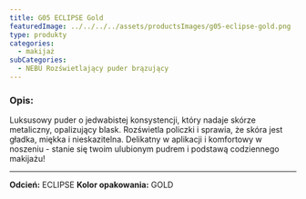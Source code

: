```yaml
---
title: G05 ECLIPSE Gold
featuredImage: ../../../../assets/productsImages/g05-eclipse-gold.png
type: produkty
categories:
  - makijaż
subCategories:
  - NEBU Rozświetlający puder brązujący
---
```


<h3>Opis:</h3>

Luksusowy puder o jedwabistej konsystencji, który nadaje skórze metaliczny, opalizujący blask. Rozświetla policzki i sprawia, że skóra jest gładka, miękka i nieskazitelna.
Delikatny w aplikacji i komfortowy w noszeniu - stanie się twoim ulubionym pudrem i podstawą codziennego makijażu!

---

**Odcień:** ECLIPSE
**Kolor opakowania:** GOLD
